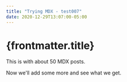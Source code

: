```yaml
---
title: "Trying MDX - test007"
date: 2020-12-29T13:07:00-05:00
---
```


# {frontmatter.title}

This is with about 50 MDX posts.

Now we'll add some more and see what we get.
